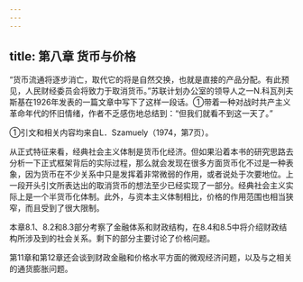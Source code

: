 ```yaml
---
---
---
```

title: 第八章 货币与价格
---



“货币流通将逐步消亡，取代它的将是自然交换，也就是直接的产品分配。有此预见，人民财经委员会将致力于取消货币。”苏联计划办公室的领导人之一N.科瓦列夫斯基在1926年发表的一篇文章中写下了这样一段话。①带着一种对战时共产主义革命年代的怀旧情绪，作者不乏感伤地总结到：“但我们就看不到这一天了。”

①引文和相关内容均来自L．Szamuely（1974，第7页）。

从正式特征来看，经典社会主义体制是货币化经济。但如果沿着本书的研究思路去分析一下正式框架背后的实际过程，那么就会发现在很多方面货币化不过是一种表象，因为货币在不少关系中只是发挥着非常微弱的作用，或者说处于次要地位。上一段开头引文所表达出的取消货币的想法至少已经实现了一部分。经典社会主义实际上是一个半货币化体制。此外，与资本主义体制相比，价格的作用范围也相当狭窄，而且受到了很大限制。

本章8.1、8.2和8.3部分考察了金融体系和财政结构，在8.4和8.5中将介绍财政结构所涉及到的社会关系。剩下的部分主要讨论了价格问题。

第11章和第12章还会谈到财政金融和价格水平方面的微观经济问题，以及与之相关的通货膨胀问题。